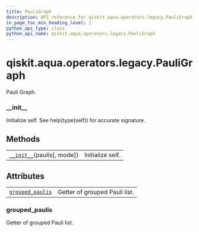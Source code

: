 ```yaml
---
title: PauliGraph
description: API reference for qiskit.aqua.operators.legacy.PauliGraph
in_page_toc_min_heading_level: 1
python_api_type: class
python_api_name: qiskit.aqua.operators.legacy.PauliGraph
---
```


<span id="qiskit-aqua-operators-legacy-pauligraph" />

# qiskit.aqua.operators.legacy.PauliGraph

<Class id="qiskit.aqua.operators.legacy.PauliGraph" isDedicatedPage={true} github="https://github.com/qiskit-community/qiskit-aqua/tree/stable/0.8/qiskit/aqua/operators/legacy/pauli_graph.py" signature="PauliGraph(paulis, mode='largest-degree')">
  Pauli Graph.

  ### \_\_init\_\_

  <Function id="qiskit.aqua.operators.legacy.PauliGraph.__init__" name="__init__" signature="__init__(paulis, mode='largest-degree')">
    Initialize self. See help(type(self)) for accurate signature.
  </Function>

  ## Methods

  |                                                                                                                                     |                  |
  | ----------------------------------------------------------------------------------------------------------------------------------- | ---------------- |
  | [`__init__`](#qiskit.aqua.operators.legacy.PauliGraph.__init__ "qiskit.aqua.operators.legacy.PauliGraph.__init__")(paulis\[, mode]) | Initialize self. |

  ## Attributes

  |                                                                                                                                      |                               |
  | ------------------------------------------------------------------------------------------------------------------------------------ | ----------------------------- |
  | [`grouped_paulis`](#qiskit.aqua.operators.legacy.PauliGraph.grouped_paulis "qiskit.aqua.operators.legacy.PauliGraph.grouped_paulis") | Getter of grouped Pauli list. |

  ### grouped\_paulis

  <Function id="qiskit.aqua.operators.legacy.PauliGraph.grouped_paulis" name="grouped_paulis" signature="property grouped_paulis">
    Getter of grouped Pauli list.
  </Function>
</Class>

